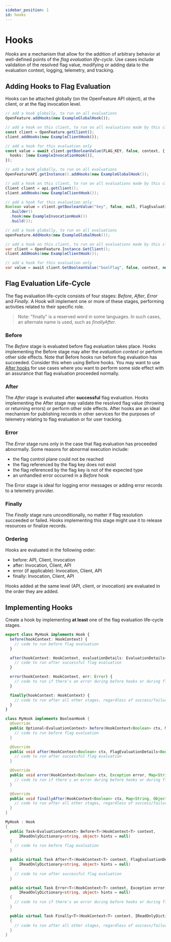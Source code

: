```yaml
---
sidebar_position: 1
id: hooks
---
```



# Hooks

_Hooks_ are a mechanism that allow for the addition of arbitrary behavior at well-defined points of the _flag evaluation life-cycle_. Use cases include validation of the resolved flag value, modifying or adding data to the evaluation context, logging, telemetry, and tracking.

## Adding Hooks to Flag Evaluation

Hooks can be attached globally (on the OpenFeature API object), at the client, or at the flag invocation level.

<Tabs groupId="code">
<TabItem value="js" label="TypeScript">

```ts
// add a hook globally, to run on all evaluations
OpenFeature.addHooks(new ExampleGlobalHook());

// add a hook on this client, to run on all evaluations made by this client
const client = OpenFeature.getClient();
client.addHooks(new ExampleClientHook());

// add a hook for this evaluation only
const value = await client.getBooleanValue(FLAG_KEY, false, context, {
  hooks: [new ExampleInvocationHook()],
});
```

</TabItem>
<TabItem value="java" label="Java">

```java
// add a hook globally, to run on all evaluations
OpenFeatureAPI.getInstance().addHooks(new ExampleGlobalHook());

// add a hook on this client, to run on all evaluations made by this client
Client client = api.getClient();
client.addHooks(new ExampleClientHook());

// add a hook for this evaluation only
Boolean value = client.getBooleanValue("key", false, null, FlagEvaluationOptions
  .builder()
  .hook(new ExampleInvocationHook())
  .build());
```

</TabItem>
<TabItem value="csharp" label="C#">

```csharp
// add a hook globally, to run on all evaluations
openFeature.AddHooks(new ExampleGlobalHook());

// add a hook on this client, to run on all evaluations made by this client
var client = OpenFeature.Instance.GetClient();
client.AddHooks(new ExampleClientHook());

// add a hook for this evaluation only
var value = await client.GetBooleanValue("boolFlag", false, context, new FlagEvaluationOptions(new ExampleInvocationHook()));
```

</TabItem>
</Tabs>

## Flag Evaluation Life-Cycle

The flag evaluation life-cycle consists of four stages: _Before_, _After_, _Error_ and _Finally_. A Hook will implement one or more of these stages, performing activities related to their specific role.

> Note: "finally" is a reserved word in some languages. In such cases, an alternate name is used, such as _finallyAfter_.

### Before

<!-- TODO: add a link to the evaluation context doc when it's done -->

The _Before_ stage is evaluated before flag evaluation takes place. Hooks implementing the Before stage may alter the _evaluation context_ or perform other side effects. Note that Before hooks run before flag evaluation has succeeded. Consider this when using Before hooks. You may want to use [After hooks](#after) for use cases where you want to perform some side effect with an assurance that flag evaluation proceeded normally.

### After

The _After_ stage is evaluated after **successful** flag evaluation. Hooks implementing the After stage may validate the resolved flag value (throwing or returning errors) or perform other side effects. After hooks are an ideal mechanism for publishing records in other services for the purposes of telemetry relating to flag evaluation or for user tracking.

### Error

The _Error_ stage runs only in the case that flag evaluation has proceeded abnormally. Some reasons for abnormal execution include:

- the flag control plane could not be reached
- the flag referenced by the flag key does not exist
- the flag referenced by the flag key is not of the expected type
- an unhandled error occurred in a _Before_ hook

The Error stage is ideal for logging error messages or adding error records to a telemetry provider.

### Finally

The _Finally_ stage runs unconditionally, no matter if flag resolution succeeded or failed. Hooks implementing this stage might use it to release resources or finalize records.

### Ordering

Hooks are evaluated in the following order:

- before: API, Client, Invocation
- after: Invocation, Client, API
- error (if applicable): Invocation, Client, API
- finally: Invocation, Client, API

Hooks added at the same level (API, client, or invocation) are evaluated in the order they are added.

## Implementing Hooks

Create a hook by implementing **at least** one of the flag evaluation life-cycle stages.

<Tabs groupId="code">
<TabItem value="js" label="TypeScript">

```ts
export class MyHook implements Hook {
  before(hookContext: HookContext) {
    // code to run before flag evaluation
  }

  after(hookContext: HookContext, evaluationDetails: EvaluationDetails<FlagValue>) {
    // code to run after successful flag evaluation
  }

  error(hookContext: HookContext, err: Error) {
    // code to run if there's an error during before hooks or during flag evaluation
  }

  finally(hookContext: HookContext) {
    // code to run after all other stages, regardless of success/failure
  }
}
```

</TabItem>
<TabItem value="java" label="Java">

```java
class MyHook implements BooleanHook {
  @Override
  public Optional<EvaluationContext> before(HookContext<Boolean> ctx, Map<String, Object> hints) {
    // code to run before flag evaluation
  }

  @Override
  public void after(HookContext<Boolean> ctx, FlagEvaluationDetails<Boolean> details, Map<String, Object> hints) {
    // code to run after successful flag evaluation
  }

  @Override
  public void error(HookContext<Boolean> ctx, Exception error, Map<String, Object> hints) {
    // code to run if there's an error during before hooks or during flag evaluation
  }

  @Override
  public void finallyAfter(HookContext<Boolean> ctx, Map<String, Object> hints) {
    // code to run after all other stages, regardless of success/failure
  }
}
```

</TabItem>
<TabItem value="csharp" label="C#">

```csharp
MyHook : Hook
{
  public Task<EvaluationContext> Before<T>(HookContext<T> context,
      IReadOnlyDictionary<string, object> hints = null)
  {
    // code to run before flag evaluation
  }

  public virtual Task After<T>(HookContext<T> context, FlagEvaluationDetails<T> details,
      IReadOnlyDictionary<string, object> hints = null)
  {
    // code to run after successful flag evaluation
  }

  public virtual Task Error<T>(HookContext<T> context, Exception error,
      IReadOnlyDictionary<string, object> hints = null)
  {
    // code to run if there's an error during before hooks or during flag evaluation
  }

  public virtual Task Finally<T>(HookContext<T> context, IReadOnlyDictionary<string, object> hints = null)
  {
    // code to run after all other stages, regardless of success/failure
  }
}
```

</TabItem>
</Tabs>
